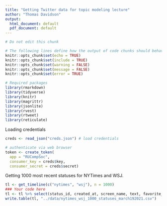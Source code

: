 ```yaml
---
title: "Getting Twitter data for topic modeling lecture"
author: "Thomas Davidson"
output:
  html_document: default
  pdf_document: default
---
```


```r
# Do not edit this chunk

# The following lines define how the output of code chunks should behave
knitr::opts_chunk$set(echo = TRUE)
knitr::opts_chunk$set(include = TRUE)
knitr::opts_chunk$set(warning = FALSE)
knitr::opts_chunk$set(message = FALSE)
knitr::opts_chunk$set(error = TRUE)

# Required packages
library(rmarkdown)
library(tidyverse)
library(knitr)
library(magrittr)
library(jsonlite)
library(rvest)
library(rtweet)
library(reticulate)
```

Loading credentials
```r
creds <- read_json("creds.json") # load credentials

# authenticate via web browser
token <- create_token( 
  app = "RUCompSoc",
  consumer_key = creds$key,
  consumer_secret = creds$secret)
```

Getting 1000 most recent statuses for NYTimes and WSJ.
```r
tl <- get_timeline(c("nytimes", "wsj"), n = 1000)
### Your code here
tl <- tl %>% select(status_id, created_at, screen_name, text, favorite_count, retweet_count)
write.table(tl, "../data/nytimes_wsj_1000_statuses_march192021.csv")
```
